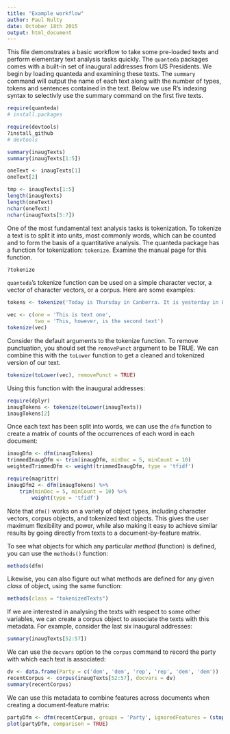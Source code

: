 ```yaml
---
title: "Example workflow"
author: Paul Nulty
date: October 18th 2015
output: html_document
---
```


This file demonstrates a basic workflow to take some pre-loaded texts and perform elementary text analysis tasks quickly. The `quanteda` packages comes with a built-in set of inaugural addresses from US Presidents. We begin by loading quanteda and examining these texts. The `summary` command will output the name of each text along with the number of types, tokens and sentences contained in the text. Below we use R's indexing syntax to selectivly use the summary command on the first five texts.

```R
require(quanteda)
# install.packages

require(devtools)
?install_github
# devtools

summary(inaugTexts)
summary(inaugTexts[1:5])

oneText <- inaugTexts[1]
oneText[2]

tmp <- inaugTexts[1:5]
length(inaugTexts)
length(oneText)
nchar(oneText)
nchar(inaugTexts[5:7])
```

One of the most fundamental text analysis tasks is tokenization. To tokenize a text is to split it into units, most commonly words, which can be counted and to form the basis of a quantitative analysis. The quanteda package has a function for tokenization: `tokenize`. Examine the manual page for this function.

```R
?tokenize
```

`quanteda`'s tokenize function can be used on a simple character vector, a vector of character vectors, or a corpus. Here are some examples:

```r
tokens <- tokenize('Today is Thursday in Canberra. It is yesterday in London.')

vec <- c(one = 'This is text one', 
         two = 'This, however, is the second text')
tokenize(vec)
```

Consider the default arguments to the tokenize function. To remove punctuation, you should set the `removePunct` argument to be TRUE. We can combine this with the `toLower` function to get a cleaned and tokenized version of our text.

```r
tokenize(toLower(vec), removePunct = TRUE)
```

Using this function with the inaugural addresses:

```r
require(dplyr)
inaugTokens <- tokenize(toLower(inaugTexts))
inaugTokens[2]
```

Once each text has been split into words, we can use the `dfm` function to create a matrix of counts of the occurrences of each word in each document:

```r
inaugDfm <- dfm(inaugTokens)
trimmedInaugDfm <- trim(inaugDfm, minDoc = 5, minCount = 10)
weightedTrimmedDfm <- weight(trimmedInaugDfm, type = 'tfidf')

require(magrittr)
inaugDfm2 <- dfm(inaugTokens) %>% 
    trim(minDoc = 5, minCount = 10) %>% 
        weight(type = 'tfidf')
```

Note that `dfm()` works on a variety of object types, including character vectors, corpus objects, and tokenized text objects.  This gives the user maximum flexibility and power, while also making it easy to achieve similar results by going directly from texts to a document-by-feature matrix.

To see what objects for which any particular *method* (function) is defined, you can use the `methods()` function:
```r
methods(dfm)
```

Likewise, you can also figure out what methods are defined for any given *class* of object, using the same function:
```r
methods(class = "tokenizedTexts")
```

If we are interested in analysing the texts with respect to some other variables, we can create a corpus object to associate the texts with this metadata. For example, consider the last six inaugural addresses:

```r
summary(inaugTexts[52:57])
```
We can use the `docvars` option to the `corpus` command to record the party with which each text is associated:

```r
dv <- data.frame(Party = c('dem', 'dem', 'rep', 'rep', 'dem', 'dem'))
recentCorpus <- corpus(inaugTexts[52:57], docvars = dv)
summary(recentCorpus)
```

We can use this metadata to combine features across documents when creating a document-feature matrix:
```r
partyDfm <- dfm(recentCorpus, groups = 'Party', ignoredFeatures = (stopwords('english')))
plot(partyDfm, comparison = TRUE)
```
